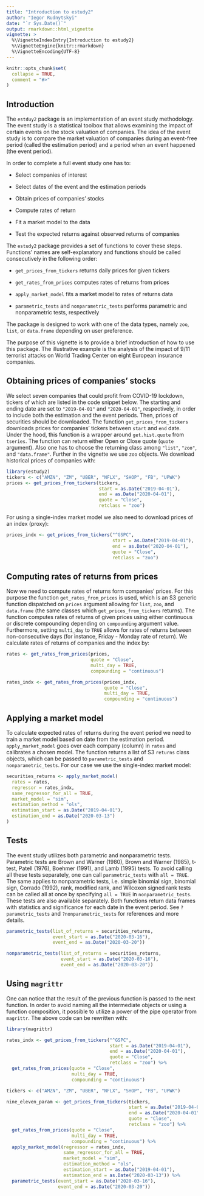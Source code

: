 ```yaml
---
title: "Introduction to estudy2"
author: "Iegor Rudnytskyi"
date: "`r Sys.Date()`"
output: rmarkdown::html_vignette
vignette: >
  %\VignetteIndexEntry{Introduction to estudy2}
  %\VignetteEngine{knitr::rmarkdown}
  %\VignetteEncoding{UTF-8}
---
```


```r
knitr::opts_chunk$set(
  collapse = TRUE,
  comment = "#>"
)
```

## Introduction

The `estduy2` package is an implementation of an event study methodology. The event study is a statistical toolbox that allows examining the impact of certain events on the stock valuation of companies. The idea of the event study is to compare the market valuation of companies during an event-free period (called the estimation period) and a period when an event happened (the event period).

In order to complete a full event study one has to:

* Select companies of interest

* Select dates of the event and the estimation periods

* Obtain prices of companies' stocks

* Compute rates of return

* Fit a market model to the data

* Test the expected returns against observed returns of companies

The `estudy2` package provides a set of functions to cover these steps. Functions' names are self-explanatory and functions should be called consecutively in the following order:

* `get_prices_from_tickers` returns daily prices for given tickers 

* `get_rates_from_prices` computes rates of returns from prices

* `apply_market_model` fits a market model to rates of returns data

* `parametric_tests` and `nonparametric_tests` performs parametric and nonparametric tests, respectively

The package is designed to work with one of the data types, namely `zoo`, `list`, or `data.frame` depending on user preference.

The purpose of this vignette is to provide a brief introduction of how to use this package. The illustrative example is the analysis of the impact of 9/11 terrorist attacks on World Trading Center on eight European insurance companies.

## Obtaining prices of companies' stocks

We select seven companies that could profit from COVID-19 lockdown, tickers of which are listed in the code snippet below. The starting and ending date are set to `"2019-04-01"` and `"2020-04-01"`, respectively, in order to include both the estimation and the event periods. Then, prices of securities should be downloaded. The function `get_prices_from_tickers` downloads prices for companies' tickers between `start` and `end` date. Under the hood, this function is a wrapper around `get.hist.quote` from `tseries`. The function can return either Open or Close quote (`quote` argument). Also one has to choose the returning class among `"list"`, `"zoo"`, and `"data.frame"`. Further in the vignette we use `zoo` objects. We download historical prices of companies with:

```r
library(estudy2)
tickers <- c("AMZN", "ZM", "UBER", "NFLX", "SHOP", "FB", "UPWK")
prices <- get_prices_from_tickers(tickers, 
                                  start = as.Date("2019-04-01"),
                                  end = as.Date("2020-04-01"),
                                  quote = "Close",
                                  retclass = "zoo")
```

For using a single-index market model we also need to download prices of an index (proxy):

```r
prices_indx <- get_prices_from_tickers("^GSPC",
                                       start = as.Date("2019-04-01"),
                                       end = as.Date("2020-04-01"),
                                       quote = "Close",
                                       retclass = "zoo")
```

## Computing rates of returns from prices
Now we need to compute rates of returns form companies' prices. For this purpose the function `get_rates_from_prices` is used, which is an S3 generic function dispatched on `prices` argument allowing for `list`, `zoo`, and `data.frame` (the same classes which `get_prices_from_tickers` returns). The function computes rates of returns of given prices using either continuous or discrete compounding depending on `compounding` argument value. Furthermore, setting `multi_day` to `TRUE` allows for rates of returns between non-consecutive days (for instance, Friday - Monday rate of return). We calculate rates of returns of companies and the index by:

```r
rates <- get_rates_from_prices(prices,
                               quote = "Close",
                               multi_day = TRUE,
                               compounding = "continuous")

rates_indx <- get_rates_from_prices(prices_indx, 
                                    quote = "Close",
                                    multi_day = TRUE,
                                    compounding = "continuous")
```

## Applying a market model

To calculate expected rates of returns during the event period we need to train a market model based on date from the estimation period. `apply_market_model` goes over each company (column) in `rates` and calibrates a chosen model. The function returns a list of S3 `returns` class objects, which can be passed to `parametric_tests` and `nonparametric_tests`. For our case we use the single-index market model:

```r
securities_returns <- apply_market_model(
  rates = rates,
  regressor = rates_indx,
  same_regressor_for_all = TRUE,
  market_model = "sim",
  estimation_method = "ols",
  estimation_start = as.Date("2019-04-01"),
  estimation_end = as.Date("2020-03-13")
)
```

## Tests

The event study utilizes both parametric and nonparametric tests. Parametric tests are Brown and Warner (1980), Brown and Warner (1985), t-test, Patell (1976), Boehmer (1991), and Lamb (1995) tests. To avoid calling all these tests separately, one can call `parametric_tests` with `all = TRUE`. The same applies to nonparametric tests, i.e. simple binomial sign, binomial sign, Corrado (1992), rank, modified rank, and Wilcoxon signed rank tests can be called all at once by specifying `all = TRUE` in `nonparametric_tests`. These tests are also available separately. Both functions return data frames with statistics and significance for each date in the event period. See `?parametric_tests` and `?nonparametric_tests` for references and more details.

```r
parametric_tests(list_of_returns = securities_returns,
                 event_start = as.Date("2020-03-16"),
                 event_end = as.Date("2020-03-20"))

nonparametric_tests(list_of_returns = securities_returns,
                    event_start = as.Date("2020-03-16"),
                    event_end = as.Date("2020-03-20"))

```

## Using `magrittr`

One can notice that the result of the previous function is passed to the next function. In order to avoid naming all the intermediate objects or using a function composition, it possible to utilize a power of the pipe operator from `magrittr`. The above code can be rewritten with: 

```r
library(magrittr)

rates_indx <- get_prices_from_tickers("^GSPC",
                                      start = as.Date("2019-04-01"),
                                      end = as.Date("2020-04-01"),
                                      quote = "Close",
                                      retclass = "zoo") %>%
  get_rates_from_prices(quote = "Close",
                        multi_day = TRUE,
                        compounding = "continuous")

tickers <- c("AMZN", "ZM", "UBER", "NFLX", "SHOP", "FB", "UPWK")

nine_eleven_param <- get_prices_from_tickers(tickers,
                                             start = as.Date("2019-04-01"),
                                             end = as.Date("2020-04-01"),
                                             quote = "Close",
                                             retclass = "zoo") %>%
  get_rates_from_prices(quote = "Close",
                        multi_day = TRUE,
                        compounding = "continuous") %>%
  apply_market_model(regressor = rates_indx,
                     same_regressor_for_all = TRUE,
                     market_model = "sim",
                     estimation_method = "ols",
                     estimation_start = as.Date("2019-04-01"),
                     estimation_end = as.Date("2020-03-13")) %>%
  parametric_tests(event_start = as.Date("2020-03-16"),
                   event_end = as.Date("2020-03-20"))
```
